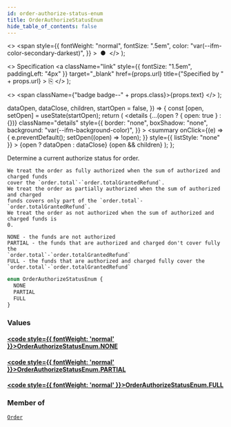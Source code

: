 ```yaml
---
id: order-authorize-status-enum
title: OrderAuthorizeStatusEnum
hide_table_of_contents: false
---
```


  <>
    <span
      style={{
        fontWeight: "normal",
        fontSize: ".5em",
        color: "var(--ifm-color-secondary-darkest)",
      }}
    >
      &nbsp;●&nbsp;
    </span>
  </>
);

  <>
    Specification
    <a
      className="link"
      style={{ fontSize: "1.5em", paddingLeft: "4px" }}
      target="\_blank"
      href={props.url}
      title={"Specified by " + props.url}
    >
      ⎘
    </a>
  </>
);

  <>
    <span className={"badge badge--" + props.class}>{props.text}</span>
  </>
);


  dataOpen,
  dataClose,
  children,
  startOpen = false,
}) => {
  const [open, setOpen] = useState(startOpen);
  return (
    <details
      {...(open ? { open: true } : {})}
      className="details"
      style={{
        border: "none",
        boxShadow: "none",
        background: "var(--ifm-background-color)",
      }}
    >
      <summary
        onClick={(e) => {
          e.preventDefault();
          setOpen((open) => !open);
        }}
        style={{ listStyle: "none" }}
      >
        {open ? dataOpen : dataClose}
      </summary>
      {open && children}
    </details>
  );
};

Determine a current authorize status for order.

    We treat the order as fully authorized when the sum of authorized and charged funds
    cover the `order.total`-`order.totalGrantedRefund`.
    We treat the order as partially authorized when the sum of authorized and charged
    funds covers only part of the `order.total`-`order.totalGrantedRefund`.
    We treat the order as not authorized when the sum of authorized and charged funds is
    0.

    NONE - the funds are not authorized
    PARTIAL - the funds that are authorized and charged don't cover fully the
    `order.total`-`order.totalGrantedRefund`
    FULL - the funds that are authorized and charged fully cover the
    `order.total`-`order.totalGrantedRefund`

```graphql
enum OrderAuthorizeStatusEnum {
  NONE
  PARTIAL
  FULL
}
```

### Values

#### [<code style={{ fontWeight: 'normal' }}>OrderAuthorizeStatusEnum.<b>NONE</b></code>](#)

>

#### [<code style={{ fontWeight: 'normal' }}>OrderAuthorizeStatusEnum.<b>PARTIAL</b></code>](#)

>

#### [<code style={{ fontWeight: 'normal' }}>OrderAuthorizeStatusEnum.<b>FULL</b></code>](#)

>

### Member of

[`Order`](../../../api-storefront/orders/objects/order) <Badge class="secondary" text="object"/>

